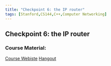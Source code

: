 ```yaml
---
title: "Checkpoint 6: the IP router"
tags: [Stanford,CS144,C++,Computer Networking]
---
```


## Checkpoint 6: the IP router

### Course Material:
[Course Webiste](https://cs144.github.io/)
[Hangout](https://cs144.github.io/assignments/lab6.pdf)
